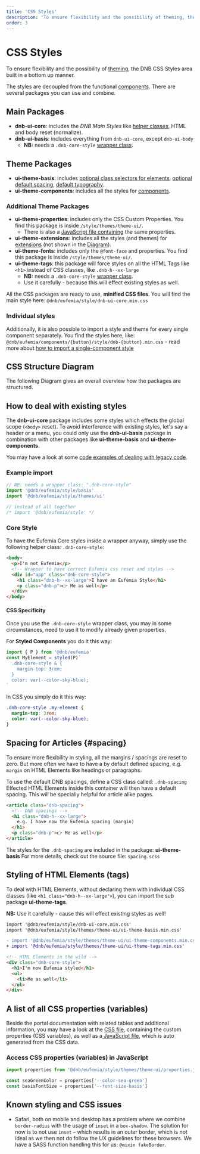 ```yaml
---
title: 'CSS Styles'
description: 'To ensure flexibility and the possibility of theming, the DNB CSS Styles area built as flexible packages you can import and combine.'
order: 3
---
```



# CSS Styles

To ensure flexibility and the possibility of [theming](/uilib/usage/customisation/theming), the DNB CSS Styles area built in a bottom up manner.

The styles are decoupled from the functional [components](/uilib/components).
There are several packages you can use and combine.

## Main Packages

- **dnb-ui-core**: includes the _DNB Main Styles_ like [helper classes](/uilib/helpers), HTML and body reset (normalize).
- **dnb-ui-basis**: includes everything from `dnb-ui-core`, except `dnb-ui-body`
  - **NB:** needs a `.dnb-core-style` [wrapper class](/uilib/usage/customisation/styling#core-style).

## Theme Packages

- **ui-theme-basis**: includes [optional class selectors for elements](/uilib/elements), [optional default spacing](#spacing), [default typography](/uilib/typography).
- **ui-theme-components**: includes all the styles for [components](/uilib/components).

### Additional Theme Packages

- **ui-theme-properties**: includes only the CSS Custom Properties. You find this package is inside `/style/themes/theme-ui/`.
  - There is also a [JavaScript file containing](/uilib/usage/customisation/styling#a-list-of-all-css-properties-variables) the same properties.
- **ui-theme-extensions**: includes all the styles (and themes) for [extensions](/uilib/extensions) (not shown in the [Diagram](#css-structure-diagram)).
- **ui-theme-fonts**: includes only the `@font-face` and properties. You find this package is inside `/style/themes/theme-ui/`.
- **ui-theme-tags**: this package will force styles on all the HTML Tags like `<h1>` instead of CSS classes, like `.dnb-h--xx-large`
  - **NB:** needs a `.dnb-core-style` [wrapper class](/uilib/usage/customisation/styling#core-style).
  - Use it carefully - because this will effect existing styles as well.

All the CSS packages are ready to use, **minified CSS files**. You will find the main style here: `@dnb/eufemia/style/dnb-ui-core.min.css`

### Individual styles

Additionally, it is also possible to import a style and theme for every single component separately. You find the styles here, like: `@dnb/eufemia/components/{button}/style/dnb-{button}.min.css` - read more about [how to import a single-component style](/uilib/usage/customisation/styling/consume-styles#single-component-only)

## CSS Structure Diagram

The following Diagram gives an overall overview how the packages are structured.

<CSSDiagram />

## How to deal with existing styles

The **dnb-ui-core** package includes some styles which effects the global scope (`<body>` reset). To avoid interference with existing styles, let's say a header or a menu, you could only use the **dnb-ui-basis** package in combination with other packages like **ui-theme-basis** and **ui-theme-components**.

You may have a look at some [code examples of dealing with legacy code](/uilib/usage/customisation/styling/legacy-styling).

### Example import

```js
// NB: needs a wrapper class: ".dnb-core-style"
import '@dnb/eufemia/style/basis'
import '@dnb/eufemia/style/themes/ui'

// instead of all together
/* import '@dnb/eufemia/style' */
```

### Core Style

To have the Eufemia Core styles inside a wrapper anyway, simply use the following helper class: `.dnb-core-style`:

```html
<body>
  <p>I'm not Eufemia</p>
  <!-- Wrapper to have correct Eufemia css reset and styles -->
  <div id="app" class="dnb-core-style">
    <h1 class="dnb-h--xx-large">I have an Eufemia Style</h1>
    <p class="dnb-p">👉 Me as well</p>
  </div>
</body>
```

#### CSS Specificity

Once you use the `.dnb-core-style` wrapper class, you may in some circumstances, need to use it to modify already given properties.

For **Styled Components** you do it this way:

```jsx
import { P } from '@dnb/eufemia'
const MyElement = styled(P)`
  .dnb-core-style & {
    margin-top: 3rem;
  }
  color: var(--color-sky-blue);
`
```

In CSS you simply do it this way:

```css
.dnb-core-style .my-element {
  margin-top: 3rem;
  color: var(--color-sky-blue);
}
```

## Spacing for Articles \{#spacing\}

To ensure more flexibility in styling, all the margins / spacings are reset to zero. But more often we have to have a by default defined spacing, e.g. `margin` on HTML Elements like headings or paragraphs.

To use the default DNB spacings, define a CSS class called: `.dnb-spacing`
Effected HTML Elements inside this container will then have a default spacing. This will be specially helpful for article alike pages.

```html
<article class="dnb-spacing">
  <!-- DNB spacings -->
  <h1 class="dnb-h--xx-large">
    e.g. I have now the Eufemia spacing (margin)
  </h1>
  <p class="dnb-p">👉 Me as well</p>
</article>
```

The styles for the `.dnb-spacing` are included in the package: **ui-theme-basis**
For more details, check out the source file: `spacing.scss`

## Styling of HTML Elements (tags)

To deal with HTML Elements, without declaring them with individual CSS classes (like `<h1 class="dnb-h--xx-large">`), you can import the sub package **ui-theme-tags**.

**NB:** Use it carefully - cause this will effect existing styles as well!

```diff
import '@dnb/eufemia/style/dnb-ui-core.min.css'
import '@dnb/eufemia/style/themes/theme-ui/ui-theme-basis.min.css'

- import '@dnb/eufemia/style/themes/theme-ui/ui-theme-components.min.css'
+ import '@dnb/eufemia/style/themes/theme-ui/ui-theme-tags.min.css'
```

```html
<!-- HTML Elements in the wild -->
<div class="dnb-core-style">
  <h1>I'm now Eufemia styled</h1>
  <ul>
    <li>Me as well</li>
  </ul>
</div>
```

## A list of all CSS properties (variables)

Beside the portal documentation with related tables and additional information, you may have a look at the [CSS file](https://unpkg.com/browse/@dnb/eufemia@latest/style/themes/theme-ui/ui-theme-properties.css), containing the custom properties (CSS variables), as well as a[ JavaScript file](https://unpkg.com/browse/@dnb/eufemia@latest/style/properties.js), which is auto generated from the CSS data.

### Access CSS properties (variables) in JavaScript

```js
import properties from '@dnb/eufemia/style/themes/theme-ui/properties.js'

const seaGreenColor = properties['--color-sea-green']
const basisFontSize = properties['--font-size-basis']
```

## Known styling and CSS issues

- Safari, both on mobile and desktop has a problem where we combine `border-radius` with the usage of `inset` in a `box-shadow`. The solution for now is to not use `inset` – which results in an outer border, which is not ideal as we then not do follow the UX guidelines for these browsers. We have a SASS function handling this for us: `@mixin fakeBorder`.
